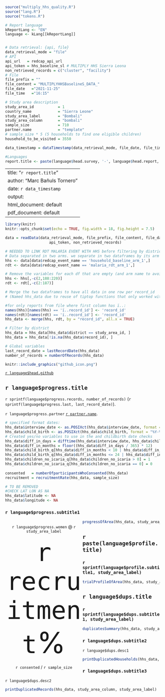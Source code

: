 
```r
source("multiply_hhs_quality.R")
source("lang.R")
source("tokens.R")

# Report language
kReportLang <- "EN"
language <- kLang[[kReportLang]]


# Data retrieval: {api, file}
data_retrieval_mode = "file"
# API
api_url   = redcap_api_url
api_token = hhs_baseline_sl # MULTIPLY HHS Sierra Leona
non_retrieved_records = c("cluster", "facility")
# File
file_prefix = ""
file_content = "MULTIPLYHHSBaselineS_DATA_"
file_date   ="2021-11-25"
file_time   ="16:15"

# Study area description
study_area_id           = 1
country_name            = "Sierra Leone"
study_area_label        = "Bombali"
study_area_column       = "bombali"
sample_size             = 710
partner.name            = "template"
# sample_size * 5 (5 households to find one eligible children)
household_to_be_visited = 3550

data_timestamp = dataTimestamp(data_retrieval_mode, file_date, file_time)
```

```r
#Languages
report.title <- paste(language$head.survey, '-', language$head.report, ':', country_name, '-', study_area_label)
```

---
title: "`r report.title`"
author: "Marc Bañuls Tornero"
date: `r data_timestamp`
output:
  html_document: default
  pdf_document: default
---

<style>
.main-container{
  max-width: 1200px;
  margin-left: auto;
  margin-right: auto;
}
.col-container{
  overflow: auto;
  position: relative;
}
.col-left{
  float: left;
  width: 50%;
}
.col-left-40{
  float: left;
  width: 40%;
}
.col-right{
  float: right;
  width: 50%;
}
.col-bottom{
  position: absolute;
  bottom: 0px;
}
.big-number{
  font-size: 95px;
}
.medium-number{
  font-size: 40px;
}
.text-center{
  text-align: center;
}
.text-right{
  text-align: right;
}
.text-left{
  text-align: left;
}
.vertical-small-padding{
  padding: 0 15px 0 15px;
}
.minnor-header{
  font-size: 18px;
}
.text-color-medium-value{
  color: #585859;
}
.text-color-big-value{
  color: #31708f;
}
</style>

```r
library(knitr)
knitr::opts_chunk$set(echo = TRUE, fig.width = 18, fig.height = 7.5)

data = readData(data_retrieval_mode, file_prefix, file_content, file_date, file_time, api_url, 
                    api_token, non_retrieved_records)

# NEEDED TO LINK RDT MALARIA EVENT WITH HHS before filtering by district.
# Data separated in two arms. we separate in two dataframes by its arm name
hhs <- data[data$redcap_event_name == 'household_baseline_arm_1',]
rdt <- data[data$redcap_event_name == 'malaria_rdt_arm_1',]

# Remove the variables for each df that are empty (and arm name to avoid interferences)
hhs <- hhs[,-c(2,188:220)]
rdt <- rdt[,-c(2:187)]

# Merge the two dataframes to have all data in one row per record_id
# (Named hhs_data due to reuse of tiptop functions that only worked with hhs data, not rdt)

#for only reports from file where first column has ï..:
names(hhs)[names(hhs) == 'ï..record_id'] <- 'record_id'
names(rdt)[names(rdt) == 'ï..record_id'] <- 'record_id'
hhs_data <- merge(hhs, rdt, by = "record_id", all.x = TRUE)

# Filter by district
hhs_data = hhs_data[hhs_data$district == study_area_id, ]
hhs_data = hhs_data[!is.na(hhs_data$record_id), ]

# Global variables
last_record_date = lastRecordDate(hhs_data)
number_of_records = numberOfRecords(hhs_data)
```



```r
knitr::include_graphics("github_icon.png")
```

[`r language$head.github`](https://github.com/MarcBanuls/r_multiply_baseline_data_quality_report)

## `r language$progress.title`

`r sprintf(language$progress.records, number_of_records)` 
(`r sprintf(language$progress.last, last_record_date)`).

`r language$progress.partner` [`r partner.name`](http://manhica.org).

```r
# specified format dates:
hhs_data$interview_date <- as.POSIXct(hhs_data$interview_date, format = "%Y-%m-%d %H:%M:%S")
hhs_data$child_birth <- as.POSIXct(hhs_data$child_birth, format = "%Y-%m-%d")
# Created yes/no variables to use in the and childbirth date checks
hhs_data$diff_in_days = difftime(hhs_data$interview_date, hhs_data$child_birth, units = "days")
hhs_data$diff_in_months = floor((hhs_data$diff_in_days / 365) * 12)
hhs_data$child_birth_q[hhs_data$diff_in_months < 10 | hhs_data$diff_in_months > 24] = 0
hhs_data$child_birth_q[hhs_data$diff_in_months <= 24 | hhs_data$diff_in_months >= 10] = 1
hhs_data$children_no_icaria_q[hhs_data$children_no_icaria > 0] = 1
hhs_data$children_no_icaria_q[hhs_data$children_no_icaria == 0] = 0
  
consented   = numberOfparticipantsWhoConsented(hhs_data)
recruitment = recruitmentRate(hhs_data, sample_size)
```

```r
# TO BE REMOVED
#CHECK LAT LON AS NA
hhs_data$latitude <- NA
hhs_data$longitude <- NA
```

### `r language$progress.subtitle1`


<div class="col-left text-center">
  `r language$progress.women` @ `r study_area_label`


  <span class="big-number">`r recruitment`%</span>

  `r consented` / `r sample_size`
</div>



<div class="col-right text-center">
</div>

<p style="page-break-before: always">

```r
progressOfArea(hhs_data, study_area_column, study_area_label, interval = 10, required_visits_mean = 60, lang = language)
```

<p style="page-break-before: always">

## `r paste(language$profile.title)`

### `r sprintf(language$profile.subtitle1, study_area_label)`

```r
trialProfileOfArea(hhs_data, study_area_column)
```

<p style="page-break-before: always">

## `r language$dups.title`

### `r sprintf(language$dups.subtitle1, study_area_label)`

```r
duplicatesSummary(hhs_data, study_area_column)
```

### `r language$dups.subtitle2`
`r language$dups.desc1`

```r
printDuplicatedHouseholds(hhs_data, study_area_column, study_area_label)
```

### `r language$dups.subtitle3`
`r language$dups.desc2`

```r
printDuplicatedRecords(hhs_data, study_area_column, study_area_label)
```

<p style="page-break-before: always">














